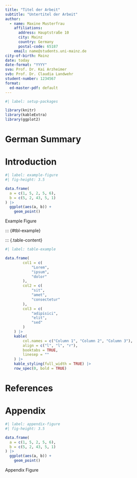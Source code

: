 ```yaml
---
title: "Titel der Arbeit"
subtitle: "Untertitel der Arbeit"
author:
  - name: Maxine Musterfrau
    affiliations:
      address: Hauptstraße 10
      city: Mainz
      country: Germany
      postal-code: 65187
    email: name@students.uni-mainz.de
city-of-birth: Mainz
date: today
date-format: "YYYY"
sva: Prof. Dr. Kai Arzheimer
svb: Prof. Dr. Claudia Landwehr
student-number: 1234567
format:
  ed-master-pdf: default
---
```


```r
#| label: setup-packages

library(knitr)
library(kableExtra)
library(ggplot2)
```

\pagebreak

\pagenumbering{roman}

# German Summary{.unnumbered}

\begingroup
\fontsize{11pt}{11pt}\selectfont
\begin{otherlanguage}{ngerman}
\lipsum[1-3]
\end{otherlanguage}
\endgroup
\pagebreak

\tableofcontents

\pagebreak

\listoffigures

\pagebreak

\listoftables

\pagebreak

\pagenumbering{arabic}

# Introduction {#sec-A}

\lettrine[lines=2, findent=3pt, nindent=0pt]{F}{irst} \lipsum[5-9]

::: {#fig-example fig-pos="t"}

::: {.figure-content}

```r
#| label: example-figure
#| fig-height: 3.5

data.frame(
  a = c(1, 5, 2, 5, 6),
  b = c(5, 2, 43, 5, 1)
) |>
  ggplot(aes(a, b)) +
    geom_point()
```

:::

\floatfoot{\textbf{Note:} Own illustration.}

Example Figure

:::


\lipsum[12-14]

::: {#tbl-example}

\begingroup
\fontsize{10pt}{10pt}\selectfont

::: {.table-content}
```r
#| label: table-example

data.frame(
        col1 = c(
            "Lorem",
            "ipsum",
            "dolor"
        ),
        col2 = c(
            "sit",
            "amet",
            "consectetur"
        ),
        col3 = c(
            "adipisici",
            "elit",
            "sed"
        )
    ) |>
    kable(
        col.names = c("Column 1", "Column 2", "Column 3"),
        align = c("l", "l", "r"),
        booktabs = TRUE,
        linesep = ""
    ) |>
    kable_styling(full_width = TRUE) |>
    row_spec(0, bold = TRUE)
```

\lipsum[15-16]

# References {.unnumbered}

\chaptermark{References}

:::{#refs}
:::

\appendix

# Appendix {.unnumbered}

\chaptermark{Appendix}
\renewcommand{\thetable}{A\arabic{table}}
\renewcommand{\thefigure}{A\arabic{figure}}
\setcounter{figure}{0}
\setcounter{table}{0}

::: {#fig-appendix fig-pos="t"}

::: {.figure-content}

```r
#| label: appendix-figure
#| fig-height: 3.5

data.frame(
  a = c(1, 5, 2, 5, 6),
  b = c(5, 2, 43, 5, 1)
) |>
  ggplot(aes(a, b)) +
    geom_point()
```

:::

\floatfoot{\textbf{Note:} Own illustration for the appendix.}

Appendix Figure

:::